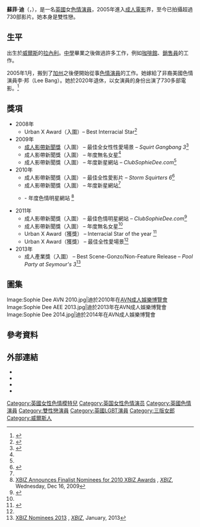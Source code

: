 {{Adult bio
| name            = 蘇菲·迪<br />{{lang|en|Sophie Dee}}
| gender          = female
| image           = D6B 1821 - Sophie Dee (12214059014).jpg
| width           = 
| caption         = 2014年1月，迪出席[[AVN成人娛樂博覽會|AVN成人娛樂博覽會]]
| birth_name      =
| birth           = {{birth date and age|1984|1|17|mf=yes}}
| location        = 英國[[威爾斯|威爾斯]][[拉內利|拉內利]]
| death_date      =
| death_place     =
| spouse          =
| height          = {{height|ft=5|in=4|wiki=yes}}
| weight          = {{convert|110|lb|kg}}
| measurements    = 34D-26-36（D罩杯）
| eye_color       = 
| hair_color      = 
| skin_color      =
| blood           =
| ethnicity       = 
| alias           = 
| number of films = 730{{small|（根據[[IAFD|IAFD]]上的作品）}}
| homepage        = http://www.clubsophiedee.com
| imdb            = 
| iafd            = sophiedee
| egafd           =
| bgafd           =
| afdb            = 35777
| eurobabeindex   =
| spelling        = 
}}
'''蘇菲·迪'''（{{lang-en|Sophie Dee}}，{{bd|1984年|1月17日||}}），是一名[[英國|英國]]女[[色情演員|色情演員]]，2005年進入[[成人電影|成人電影]]界，至今已拍攝超過730部影片。她本身是雙性戀。

==生平==
出生於[[威爾斯|威爾斯]]的[[拉內利|拉內利]]。[[中學|中學]]畢業之後做過許多工作，例如[[咖啡館|咖啡館]]、[[銷售員|銷售員]]的工作。

2005年1月，搬到了[[加州|加州]]之後便開始從事[[色情演員|色情演員]]的工作。她嫁給了非裔美國色情演員李·邦（Lee Bang）。她於2020年退休，以女演員的身份出演了730多部電影。<ref name="iafd">{{cite web|url=http://www.iafd.com/person.rme/perfid=sophiedee/gender=f|title=Sophie Dee|work=Internet Adult Film Database|accessdate=2020-09-14|archive-date=2015-09-24|archive-url=https://web.archive.org/web/20150924123041/http://www.iafd.com/person.rme/perfid=SophieDee/gender=f|dead-url=no}}</ref>

==獎項==
*2008年 
**Urban X Award（入圍）– Best Interracial Star<ref name=Urban>{{cite web| title = Sophie Dee Nabs Urban Spice Nom| publisher = AINews.com| url = http://ainews.com/story/13206/| date = 2008-04-24| accessdate = 2008-11-30| archive-date = 2008-12-26| archive-url = https://web.archive.org/web/20081226023826/http://ainews.com/story/13206/| dead-url = yes}}</ref>
*2009年
**[[成人影帶新聞獎|成人影帶新聞獎]]（入圍） – 最佳全女性性愛場景 – ''Squirt Gangbang 3''<ref name=avn09>{{Cite web |url=http://www.filthylucre.com/avn-announces-award-nominees |title=存档副本 |access-date=2014-01-27 |archive-url=https://web.archive.org/web/20120304190856/http://www.filthylucre.com/avn-announces-award-nominees |archive-date=2012-03-04 |dead-url=yes }}</ref>
**成人影帶新聞獎（入圍） – 年度無名女星<ref name=avn09/>
**成人影帶新聞獎（入圍） – 年度新星網站 – ''ClubSophieDee.com''<ref name=avn09/>
*2010年
**成人影帶新聞獎（入圍） – 最佳全性愛影片 – ''Storm Squirters 6''<ref name=avnnom10>{{cite web| title = 2010 Nominees| publisher = AVN.com| url = http://avnawards.avn.com/about/nominees.html| accessdate = 2009-11-26| deadurl = yes| archiveurl = https://web.archive.org/web/20091026142002/http://avnawards.avn.com/about/nominees.html| archivedate = 2009-10-26}}</ref>
**成人影帶新聞獎（入圍） – 年度新星網站<ref name=avnnom10/>
**{{tsl|en|XBIZ AWARD|成人產業獎}} - 年度色情明星網站 <ref>[http://www.xbiz.com/news/115720 XBIZ Announces Finalist Nominees for 2010 XBIZ Awards] {{Wayback|url=http://www.xbiz.com/news/115720 |date=20160726163218 }}, ''[[XBIZ|XBIZ]]'', Wednesday, Dec 16, 2009</ref>
*2011年 
**成人影帶新聞獎（入圍） – 最佳色情明星網站 – ''ClubSophieDee.com''<ref name=avn11nom>{{cite web| title = Nominations for the 2011 AVN Awards| publisher = AVN.com| format = PDF| url = http://avnawards.avn.com/2011_nominations2.pdf| accessdate = 2010-11-23| archive-date = 2013-03-29| archive-url = https://web.archive.org/web/20130329112839/http://avnawards.avn.com/2011_nominations2.pdf| dead-url = no}}</ref>
**成人影帶新聞獎（入圍） – 年度無名女星<ref name=avn11nom/>
**Urban X Award（獲獎） – Interracial Star of the year <ref name=UXA11>{{cite web|last=Peter Warren|title=2011 Urban X Award Winners Announced|url=http://business.avn.com/articles/video/2011-Urban-X-Award-Winners-Announced-442350.html|publisher=AVN|accessdate=28 July 2011|archive-date=2016-04-13|archive-url=https://web.archive.org/web/20160413132133/http://business.avn.com/articles/video/2011-Urban-X-Award-Winners-Announced-442350.html|dead-url=no}}</ref>
**Urban X Award（獲獎） – 最佳全性愛場景<ref name="UXA11"/>
*2013年 
**成人產業獎（入圍） – Best Scene-Gonzo/Non-Feature Release – ''Pool Party at Seymour's 3''<ref name=XbizNoms2013>[http://xbizawards.xbiz.com/nominees.php XBIZ Nominees 2013] {{Wayback|url=http://xbizawards.xbiz.com/nominees.php |date=20120131025101 }}, ''[[XBIZ|XBIZ]]'', January, 2013</ref>

==圖集==
<gallery>
Image:Sophie Dee AVN 2010.jpg|迪於2010年在[[成人影帶新聞成人娛樂博覽會|AVN成人娛樂博覽會]]
Image:Sophie Dee AEE 2013.jpg|迪於2013年在AVN成人娛樂博覽會
Image:Sophie Dee 2014.jpg|迪於2014年在AVN成人娛樂博覽會
</gallery>

==參考資料==
{{Reflist}}

==外部連結==
{{Commons category|Sophie Dee}}
* {{official website|http://www.clubsophiedee.com}}
* {{iafd name|id=sophiedee|gender=female|name=蘇菲·迪}}
* {{afdb name|id=35777|gender=female|name=蘇菲·迪}}
*{{imdb name|id=1942808}}

{{DEFAULTSORT:Dee, Sophie}}
[[Category:英國女性色情模特兒|Category:英國女性色情模特兒]]
[[Category:英国女性色情演员|Category:英国女性色情演员]]
[[Category:英國色情演員|Category:英國色情演員]]
[[Category:雙性戀演員|Category:雙性戀演員]]
[[Category:英國LGBT演員|Category:英國LGBT演員]]
[[Category:三版女郎|Category:三版女郎]]
[[Category:威爾斯人|Category:威爾斯人]]
